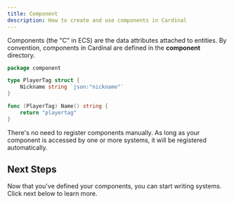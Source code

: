 ```yaml
---
title: Component
description: How to create and use components in Cardinal
---
```


Components (the "C" in ECS) are the data attributes attached to entities. By convention, components in
Cardinal are defined in the **component** directory.

```go component/playertag.go
package component

type PlayerTag struct {
	Nickname string `json:"nickname"`
}

func (PlayerTag) Name() string {
	return "playertag"
}
```

There's no need to register components manually. As long as your component is accessed by one or more systems,
it will be registered automatically.

## Next Steps

Now that you've defined your components, you can start writing systems. Click next below to learn more.
